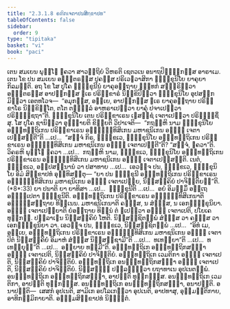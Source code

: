 ```yaml
---
title: "2.3.1.8 ຄຓິກເຈຕາປນສິກ຺ຂາປທ"
tableOfContents: false
sidebar:
  order: 9
type: "tipitaka"
basket: "vi"
book: "paci"
---
```



<DynamicBreadcrumb />

<Division number="768" book="paci">

<Paragraph number="2506" book="paci">
ເຕນ ສມເຍນ ພຸທ຺ໂຘ ຠຄວາ ສາວຕ຺ຖິຍໍ ວິຫຣຕິ ເຊຕວເນ ອນາຖປິຓ຺ຑິກສ຺ສ ອາຣາເມ. ເຕນ ໂຂ ປນ ສມເຍນ ອຎ຺ຎຕຣສ຺ສ ປູຄສ຺ສ ປຣິເວຓວາສິກາ ຠິກ຺ຂຸນິໂຍ ຍາຄຸຍາ ກິລມນ຺ຕິ. ອຖ ໂຂ ໂສ ປູໂຄ ຠິກ຺ຂຸນີນໍ ຍາຄຸອຕ຺ຖາຍ ຉນ຺ທກໍ ສງ຺ຆຣິຕ຺ວາ ອຎ຺ຎຕຣສ຺ສ ອາປຓິກສ຺ສ ຆເຣ ປຣິກ຺ຂາຣໍ ນິກ຺ຂິປິຕ຺ວາ ຠິກ຺ຂຸນິໂຍ ອຸປສງ຺ກມິຕ຺ວາ ເອຕທໂວຈ—  “ອມຸກສ຺ສ, ອຍ຺ເຍ, ອາປຓິກສ຺ສ ຆເຣ ຍາຄຸອຕ຺ຖາຍ ປຣິກ຺ຂາໂຣ ນິກ຺ຂິຕ຺ໂຕ, ຕໂຕ ຕຓ຺ຑຸລໍ ອາຫຣາເປຕ຺ວາ ຍາຄຸໍ ປຈາເປຕ຺ວາ ປຣິຠຸຎ຺ຊຖາ”ຕິ. ຠິກ຺ຂຸນິໂຍ ເຕນ ປຣິກ຺ຂາເຣນ ເຠສຊ຺ຊໍ ເຈຕາເປຕ຺ວາ ປຣິຠຸຎ຺ຊິໍສຸ.
</Paragraph>

<Paragraph number="2507" book="paci">
ໂສ ປູໂຄ ຊານິຕ຺ວາ ອຸຊ຺ຌາຍຕິ ຂິຍ຺ຍຕິ ວິປາເຈຕິ—  “ກຖຎ຺ຫິ ນາມ ຠິກ຺ຂຸນິໂຍ ອຎ຺ຎທຕ຺ຖິເກນ ປຣິກ຺ຂາເຣນ ອຎ຺ຎຸທ຺ທິສິເກນ ມຫາຊນິເກນ ອຎ຺ຎໍ ເຈຕາເປສ຺ສນ຺ຕີ”ຕິ …ເປ…  “ສຈ຺ຈໍ ກິຣ, ຠິກ຺ຂເວ, ຠິກ຺ຂຸນິໂຍ ອຎ຺ຎທຕ຺ຖິເກນ ປຣິກ຺ຂາເຣນ ອຎ຺ຎຸທ຺ທິສິເກນ ມຫາຊນິເກນ ອຎ຺ຎໍ ເຈຕາເປນ຺ຕີ”ຕິ? “ສຈ຺ຈໍ, ຠຄວາ”ຕິ. ວິຄຣຫິ ພຸທ຺ໂຘ ຠຄວາ …ເປ…  ກຖຎ຺ຫິ ນາມ, ຠິກ຺ຂເວ, ຠິກ຺ຂຸນິໂຍ ອຎ຺ຎທຕ຺ຖິເກນ ປຣິກ຺ຂາເຣນ ອຎ຺ຎຸທ຺ທິສິເກນ ມຫາຊນິເກນ ອຎ຺ຎໍ ເຈຕາເປສ຺ສນ຺ຕິ. ເນຕໍ, ຠິກ຺ຂເວ, ອປ຺ປສນ຺ນານໍ ວາ ປສາທາຍ …ເປ…  ເອວຎ຺ຈ ປນ, ຠິກ຺ຂເວ, ຠິກ຺ຂຸນິໂຍ ອິມໍ ສິກ຺ຂາປທໍ ອຸທ຺ທິສນ຺ຕຸ—
</Paragraph>

</Division>
<Division number="769" book="paci">

<Paragraph number="2508" book="paci">
<Emphasis>“ຍາ ປນ ຠິກ຺ຂຸນີ ອຎ຺ຎທຕ຺ຖິເກນ ປຣິກ຺ຂາເຣນ ອຎ຺ຎຸທ຺ທິສິເກນ ມຫາຊນິເກນ ອຎ຺ຎໍ ເຈຕາເປຍ຺ຍ, ນິສ຺ສຄ຺ຄິຍໍ ປາຈິຕ຺ຕິຍນ຺”</Emphasis>ຕິ. (*8*:<Emphasis>33</Emphasis>)
</Paragraph>

</Division>
<Division number="770" book="paci">

<Paragraph number="2509" book="paci">
<Emphasis>ຍາ ປນາ</Emphasis>ຕິ ຍາ ຍາທິສາ …ເປ…  <Emphasis>ຠິກ຺ຂຸນີ</Emphasis>ຕິ …ເປ…  ອຍໍ ອິມສ຺ມິໍ ອຕ຺ເຖ ອຘິປ຺ເປຕາ ຠິກ຺ຂຸນີຕິ.
</Paragraph>

<Paragraph number="2510" book="paci">
<Emphasis>ອຎ຺ຎທຕ຺ຖິເກນ ປຣິກ຺ຂາເຣນ ອຎ຺ຎຸທ຺ທິສິເກນາ</Emphasis>ຕິ ອຎ຺ຎສ຺ສຕ຺ຖາຍ ທິນ຺ເນນ.
</Paragraph>

<Paragraph number="2511" book="paci">
<Emphasis>ມຫາຊນິເກນາ</Emphasis>ຕິ ຄຓສ຺ສ, ນ ສໍຆສ຺ສ, ນ ເອກຠິກ຺ຂຸນິຍາ.
</Paragraph>

<Paragraph number="2512" book="paci">
<Emphasis>ອຎ຺ຎໍ ເຈຕາເປຍ຺ຍາ</Emphasis>ຕິ ຍໍອຕ຺ຖາຍ ທິນ຺ນໍ ຕໍ ຐເປຕ຺ວາ ອຎ຺ຎໍ ເຈຕາເປຕິ, ປໂຍເຄ ທຸກ຺ກຏໍ. ປຏິລາເຠນ ນິສ຺ສຄ຺ຄິຍໍ ໂຫຕິ. ນິສ຺ສຊ຺ຊິຕພ຺ພໍ ສໍຆສ຺ສ ວາ ຄຓສ຺ສ ວາ ເອກຠິກ຺ຂຸນິຍາ ວາ. ເອວຎ຺ຈ ປນ, ຠິກ຺ຂເວ, ນິສ຺ສຊ຺ຊິຕພ຺ພໍ …ເປ…  “ອິທໍ ເມ, ອຍ຺ເຍ, ອຎ຺ຎທຕ຺ຖິເກນ ປຣິກ຺ຂາເຣນ ອຎ຺ຎຸທ຺ທິສິເກນ ມຫາຊນິເກນ ອຎ຺ຎໍ ເຈຕາປິຕໍ ນິສ຺ສຄ຺ຄິຍໍ ອິມາຫໍ ສໍຆສ຺ສ ນິສ຺ສຊ຺ຊາມີ”ຕິ …ເປ…  ທເທຍ຺ຍາ”ຕິ …ເປ…  ທເທຍ຺ຍຸນ຺”ຕິ …ເປ…  ອຍ຺ຍາຍ ທມ຺ມີ”ຕິ.
</Paragraph>

</Division>
<Division number="771" book="paci">

<Paragraph number="2513" book="paci">
ອຎ຺ຎທຕ຺ຖິເກ ອຎ຺ຎທຕ຺ຖິກສຎ຺ຎາ ອຎ຺ຎໍ ເຈຕາເປຕິ, ນິສ຺ສຄ຺ຄິຍໍ ປາຈິຕ຺ຕິຍໍ. ອຎ຺ຎທຕ຺ຖິເກ ເວມຕິກາ ອຎ຺ຎໍ ເຈຕາເປຕິ, ນິສ຺ສຄ຺ຄິຍໍ ປາຈິຕ຺ຕິຍໍ. ອຎ຺ຎທຕ຺ຖິເກ ອນຎ຺ຎທຕ຺ຖິກສຎ຺ຎາ ອຎ຺ຎໍ ເຈຕາເປຕິ, ນິສ຺ສຄ຺ຄິຍໍ ປາຈິຕ຺ຕິຍໍ. ນິສ຺ສຏ຺ຐໍ ປຏິລຠິຕ຺ວາ ຍຖາທາເນ ອຸປເນຕພ຺ພໍ.
</Paragraph>

<Paragraph number="2514" book="paci">
ອນຎ຺ຎທຕ຺ຖິເກ ອຎ຺ຎທຕ຺ຖິກສຎ຺ຎາ, ອາປຕ຺ຕິ ທຸກ຺ກຏສ຺ສ. ອນຎ຺ຎທຕ຺ຖິເກ ເວມຕິກາ, ອາປຕ຺ຕິ ທຸກ຺ກຏສ຺ສ. ອນຎ຺ຎທຕ຺ຖິເກ ອນຎ຺ຎທຕ຺ຖິກສຎ຺ຎາ, ອນາປຕ຺ຕິ.
</Paragraph>

</Division>
<Division number="772" book="paci">

<Paragraph number="2515" book="paci">
ອນາປຕ຺ຕິ—  ເສສກໍ ອຸປເນຕິ, ສາມິເກ ອປໂລເກຕ຺ວາ ອຸປເນຕິ, ອາປທາສຸ, ອຸມ຺ມຕ຺ຕິກາຍ, ອາທິກມ຺ມິກາຍາຕິ.

</Paragraph>
</Division>

<Paragraph number="2516" type="center" book="paci">
ອຏ຺ຐມສິກ຺ຂາປທໍ ນິຏ຺ຐິຕໍ.
</Paragraph>